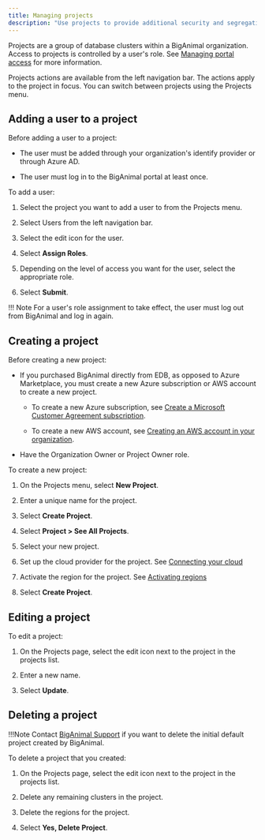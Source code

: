 ```yaml
---
title: Managing projects
description: "Use projects to provide additional security and segregation to workflows within your organization"
---
```


Projects are a group of database clusters within a BigAnimal organization. Access to projects is controlled by a user's role. See [Managing portal access](/biganimal/release/administering_cluster/01_portal_access) for more information.

Projects actions are available from the left navigation bar. The actions apply to the project in focus. You can switch between projects using the Projects menu.

## Adding a user to a project
Before adding a user to a project: 
- The user must be added through your organization's identify provider or through Azure AD.

- The user must log in to the BigAnimal portal at least once.

To add a user: 
1. Select the project you want to add a user to from the Projects menu.

1. Select Users from the left navigation bar.
2.  Select the edit icon for the user.
3.  Select **Assign Roles**.
4.  Depending on the level of access you want for the user, select the appropriate role.

5.  Select **Submit**.

!!! Note
    For a user's role assignment to take effect, the user must log out from BigAnimal and log in again.

## Creating a project

Before creating a new project: 
- If you purchased BigAnimal directly from EDB, as opposed to Azure Marketplace, you must create a new Azure subscription or AWS account to create a new project. 

  - To create a new Azure subscription, see [Create a Microsoft Customer Agreement subscription](https://learn.microsoft.com/en-us/azure/cost-management-billing/manage/create-subscription).

  - To create a new AWS account, see [Creating an AWS account in your organization](https://docs.aws.amazon.com/organizations/latest/userguide/orgs_manage_accounts_create.html).
- Have the Organization Owner or Project Owner role.

To create a new project:

1. On the Projects menu, select **New Project**.

1. Enter a unique name for the project.
1. Select **Create Project**.
1. Select **Project > See All Projects**.
1. Select your new project.
1. Set up the cloud provider for the project. See [Connecting your cloud](/biganimal/latest/getting_started/02_connecting_to_your_cloud/)
1. Activate the region for the project. See [Activating regions](/biganimal/latest/getting_started/activating_regions/)
1. Select **Create Project**.


## Editing a project

To edit a project:
1. On the Projects page, select the edit icon next to the project in the projects list.

1. Enter a new name.
1. Select **Update**.


## Deleting a project

!!!Note 
   Contact [BigAnimal Support](/biganimal/release/overview/support) if you want to delete the initial default project created by BigAnimal.

To delete a project that you created:

1. On the Projects page, select the edit icon next to the project in the projects list.

1. Delete any remaining clusters in the project.
1. Delete the regions for the project.
1. Select **Yes, Delete Project**.
